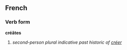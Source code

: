 ==French==
===Verb form===
'''créâtes'''

# ''second-person plural indicative past historic of [[créer]]''